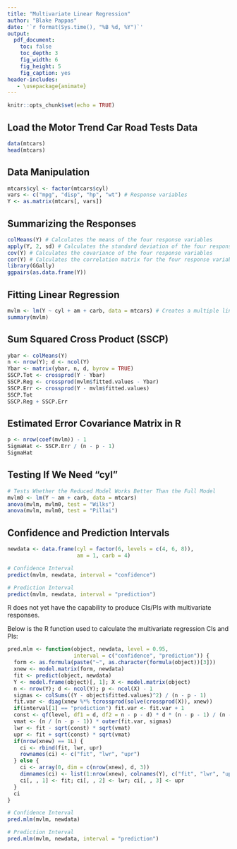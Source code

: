 ---
title: "Multivariate Linear Regression"
author: "Blake Pappas"
date: '`r format(Sys.time(), "%B %d, %Y")`'
output:
  pdf_document:
    toc: false
    toc_depth: 3
    fig_width: 6
    fig_height: 5
    fig_caption: yes
header-includes:
   - \usepackage{animate}
---

```{r setup, include = FALSE}
knitr::opts_chunk$set(echo = TRUE)
```

## Load the Motor Trend Car Road Tests Data

```{r}
data(mtcars)
head(mtcars)
```

## Data Manipulation

```{r}
mtcars$cyl <- factor(mtcars$cyl)
vars <- c("mpg", "disp", "hp", "wt") # Response variables
Y <- as.matrix(mtcars[, vars])
```

## Summarizing the Responses

```{r, warning = FALSE}
colMeans(Y) # Calculates the means of the four response variables
apply(Y, 2, sd) # Calculates the standard deviation of the four response variables
cov(Y) # Calculates the covariance of the four response variables
cor(Y) # Calculates the correlation matrix for the four response variables
library(GGally)
ggpairs(as.data.frame(Y))
```

## Fitting Linear Regression

```{r}
mvlm <- lm(Y ~ cyl + am + carb, data = mtcars) # Creates a multiple linear regression model between the four response variables (Y) and the three predictor variables
summary(mvlm)
```

## Sum Squared Cross Product (SSCP)

```{r}
ybar <- colMeans(Y)
n <- nrow(Y); d <- ncol(Y)
Ybar <- matrix(ybar, n, d, byrow = TRUE)
SSCP.Tot <- crossprod(Y - Ybar)
SSCP.Reg <- crossprod(mvlm$fitted.values - Ybar)
SSCP.Err <- crossprod(Y - mvlm$fitted.values)
SSCP.Tot
SSCP.Reg + SSCP.Err
```

## Estimated Error Covariance Matrix in R

```{r}
p <- nrow(coef(mvlm)) - 1
SigmaHat <- SSCP.Err / (n - p - 1)
SigmaHat
```

## Testing If We Need "cyl"

```{r}
# Tests Whether the Reduced Model Works Better Than the Full Model
mvlm0 <- lm(Y ~ am + carb, data = mtcars)
anova(mvlm, mvlm0, test = "Wilks")
anova(mvlm, mvlm0, test = "Pillai")
```

## Confidence and Prediction Intervals

```{r}
newdata <- data.frame(cyl = factor(6, levels = c(4, 6, 8)),
                      am = 1, carb = 4)

# Confidence Interval
predict(mvlm, newdata, interval = "confidence")

# Prediction Interval
predict(mvlm, newdata, interval = "prediction")
```

R does not yet have the capability to produce CIs/PIs with multivariate responses.

Below is the R function used to calculate the multivariate regression CIs and PIs:

```{r}
pred.mlm <- function(object, newdata, level = 0.95,
                     interval = c("confidence", "prediction")) {
  form <- as.formula(paste("~", as.character(formula(object))[3]))
  xnew <- model.matrix(form, newdata)
  fit <- predict(object, newdata)
  Y <- model.frame(object)[, 1]; X <- model.matrix(object)
  n <- nrow(Y); d <- ncol(Y); p <- ncol(X) - 1
  sigmas <- colSums((Y - object$fitted.values)^2) / (n - p - 1)
  fit.var <- diag(xnew %*% tcrossprod(solve(crossprod(X)), xnew))
  if(interval[1] == "prediction") fit.var <- fit.var + 1
  const <- qf(level, df1 = d, df2 = n - p - d) * d * (n - p - 1) / (n - p - d)
  vmat <- (n / (n - p - 1)) * outer(fit.var, sigmas)
  lwr <- fit - sqrt(const) * sqrt(vmat)
  upr <- fit + sqrt(const) * sqrt(vmat)
  if(nrow(xnew) == 1L) {
    ci <- rbind(fit, lwr, upr)
    rownames(ci) <- c("fit", "lwr", "upr")
  } else {
    ci <- array(0, dim = c(nrow(xnew), d, 3))
    dimnames(ci) <- list(1:nrow(xnew), colnames(Y), c("fit", "lwr", "upr"))
    ci[, , 1] <- fit; ci[, , 2] <- lwr; ci[, , 3] <- upr
  }
  ci
}

# Confidence Interval
pred.mlm(mvlm, newdata)

# Prediction Interval
pred.mlm(mvlm, newdata, interval = "prediction")
```